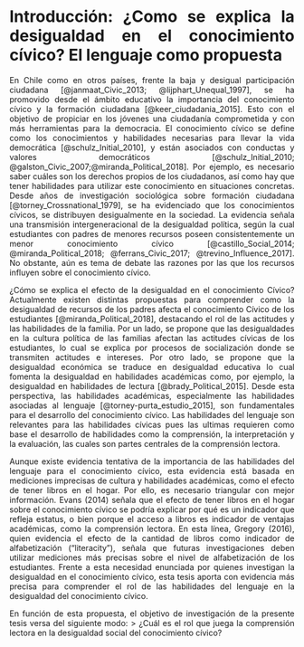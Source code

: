 
<div style="text-align: justify">

# Introducción: ¿Como se explica la desigualdad en el conocimiento cívico? El lenguaje como propuesta

En Chile como en otros países, frente la baja y desigual participación ciudadana [@janmaat_Civic_2013; @lijphart_Unequal_1997], se ha promovido desde el ámbito educativo la importancia del conocimiento cívico y la formación ciudadana [@keer_ciudadania_2015].  Esto con el objetivo de propiciar en los jóvenes una ciudadanía comprometida y con más herramientas para la democracia. El conocimiento cívico se define como los conocimientos y habilidades necesarias para llevar la vida democrática [@schulz_Initial_2010], y están asociados con conductas y valores democráticos [@schulz_Initial_2010; @galston_Civic_2007;@miranda_Political_2018]. Por ejemplo, es necesario saber cuáles son los derechos propios de los ciudadanos, así como hay que tener habilidades para utilizar este conocimiento en situaciones concretas. Desde años de investigación sociológica sobre formación ciudadana [@torney_Crossnational_1979], se ha evidenciado que los conocimientos cívicos, se distribuyen desigualmente en la sociedad. La evidencia señala una transmisión intergeneracional de la desigualdad política, según la cual estudiantes con padres de menores recursos poseen consistentemente un menor conocimiento cívico [@castillo_Social_2014; @miranda_Political_2018; @ferrans_Civic_2017; @trevino_Influence_2017]. No obstante, aún es tema de debate las razones por las que los recursos influyen sobre el conocimiento cívico. 

¿Cómo se explica el efecto de la desigualdad en el conocimiento Cívico? Actualmente existen distintas propuestas para comprender como la desigualdad de recursos de los padres afecta el conocimiento Cívico de los estudiantes [@miranda_Political_2018], destacando el rol de las actitudes y las habilidades de la familia. Por un lado, se propone que las desigualdades en la cultura política de las familias afectan las actitudes cívicas de los estudiantes, lo cual se explica por procesos de socialización donde se transmiten actitudes e intereses. Por otro lado, se propone que la desigualdad económica se traduce en desigualdad educativa lo cual fomenta la desigualdad en habilidades académicas como, por ejemplo, la desigualdad en habilidades de lectura [@brady_Political_2015]. Desde esta perspectiva, las habilidades académicas, especialmente las habilidades asociadas al lenguaje [@torney-purta_estudio_2015], son fundamentales para el desarrollo del conocimiento cívico. Las habilidades del lenguaje son relevantes para las habilidades cívicas pues las ultimas requieren como base el desarrollo de habilidades como la comprensión, la interpretación y la evaluación, las cuales son partes centrales de la comprensión lectora. 


Aunque existe evidencia tentativa de la importancia de las habilidades del lenguaje para el conocimiento cívico, esta evidencia está basada en mediciones imprecisas de cultura y habilidades académicas, como el efecto de tener libros en el hogar. Por ello, es necesario triangular con mejor información. Evans (2014) señala que el efecto de tener libros en el hogar sobre el conocimiento cívico se podría explicar por qué es un indicador que refleja estatus, o bien porque el acceso a libros es indicador de ventajas académicas, como la comprensión lectora. En esta línea, Gregory (2016), quien evidencia el efecto de la cantidad de libros como indicador de alfabetización (“literacity”), señala que futuras investigaciones deben utilizar mediciones más precisas sobre el nivel de alfabetización de los estudiantes. Frente a esta necesidad enunciada por quienes investigan la desigualdad en el conocimiento cívico, esta tesis aporta con evidencia más precisa para comprender el rol de las habilidades del lenguaje en la desigualdad del conocimiento cívico. 


En función de esta propuesta, el objetivo de investigación de la presente tesis versa del siguiente modo:
> ¿Cuál es el rol que juega la comprensión lectora en la desigualdad social del conocimiento cívico? 




